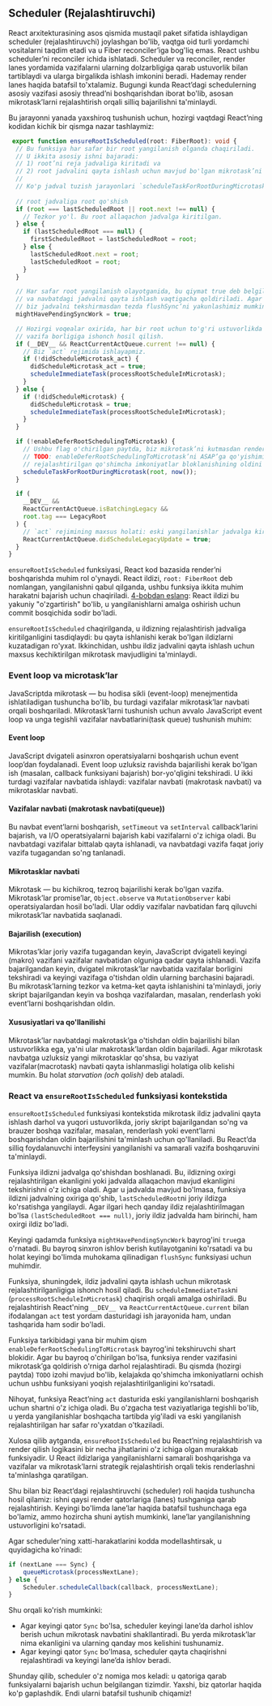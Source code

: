 ## Scheduler (Rejalashtiruvchi)

React arxitekturasining asos qismida mustaqil paket sifatida ishlaydigan scheduler (rejalashtiruvchi) joylashgan bo'lib, vaqtga oid turli yordamchi vositalarni taqdim etadi va u Fiber reconciler’iga bog'liq emas. React ushbu scheduler’ni reconciler ichida ishlatadi. Scheduler va reconciler, render lanes yordamida vazifalarni ularning dolzarbligiga qarab ustuvorlik bilan tartiblaydi va ularga birgalikda ishlash imkonini beradi. Hademay render lanes haqida batafsil to'xtalamiz. Bugungi kunda React’dagi schedulerning asosiy vazifasi asosiy thread’ni boshqarishdan iborat bo'lib, asosan mikrotask’larni rejalashtirish orqali silliq bajarilishni ta'minlaydi.

Bu jarayonni yanada yaxshiroq tushunish uchun, hozirgi vaqtdagi React’ning kodidan kichik bir qismga nazar tashlaymiz:
``` ts copy
 export function ensureRootIsScheduled(root: FiberRoot): void {
  // Bu funksiya har safar bir root yangilanish olganda chaqiriladi.
  // U ikkita asosiy ishni bajaradi: 
  // 1) root’ni reja jadvaliga kiritadi va 
  // 2) root jadvalini qayta ishlash uchun mavjud bo'lgan mikrotask’ni ta'minlaydi.
  // 
  // Ko'p jadval tuzish jarayonlari `scheduleTaskForRootDuringMicrotask` amalga oshgunga qadar boshlanmaydi.
  
  // root jadvaliga root qo'shish
  if (root === lastScheduledRoot || root.next !== null) {
    // Tezkor yo'l. Bu root allaqachon jadvalga kiritilgan.
  } else {
    if (lastScheduledRoot === null) {
      firstScheduledRoot = lastScheduledRoot = root;
    } else {
      lastScheduledRoot.next = root;
      lastScheduledRoot = root;
    }
  }

  // Har safar root yangilanish olayotganida, bu qiymat true deb belgilangan bo'ladi
  // va navbatdagi jadvalni qayta ishlash vaqtigacha qoldiriladi. Agar bu false bo'lsa,
  // biz jadvalni tekshirmasdan tezda flushSync’ni yakunlashimiz mumkin.
  mightHavePendingSyncWork = true;

  // Hozirgi voqealar oxirida, har bir root uchun to'g'ri ustuvorlikda jadvalga kiritilgan
  // vazifa borligiga ishonch hosil qilish.
  if (__DEV__ && ReactCurrentActQueue.current !== null) {
    // Biz `act` rejimida ishlayapmiz.
    if (!didScheduleMicrotask_act) {
      didScheduleMicrotask_act = true;
      scheduleImmediateTask(processRootScheduleInMicrotask);
    }
  } else {
    if (!didScheduleMicrotask) {
      didScheduleMicrotask = true;
      scheduleImmediateTask(processRootScheduleInMicrotask);
    }
  }

  if (!enableDeferRootSchedulingToMicrotask) {
    // Ushbu flag o'chirilgan paytda, biz mikrotask’ni kutmasdan render vazifasini darhol rejalashtiramiz.
    // TODO: enableDeferRootSchedulingToMicrotask’ni ASAP’ga qo'yishimiz kerak, 
    // rejalashtirilgan qo'shimcha imkoniyatlar bloklanishining oldini olish uchun.
    scheduleTaskForRootDuringMicrotask(root, now());
  }

  if (
    __DEV__ &&
    ReactCurrentActQueue.isBatchingLegacy &&
    root.tag === LegacyRoot
  ) {
    // `act` rejimining maxsus holati: eski yangilanishlar jadvalga kiritilganida bu qayd etiladi.
    ReactCurrentActQueue.didScheduleLegacyUpdate = true;
  }
}
```

`ensureRootIsScheduled` funksiyasi, React kod bazasida render’ni boshqarishda muhim rol o'ynaydi. React ildizi, `root: FiberRoot` deb nomlangan, yangilanishni qabul qilganda, ushbu funksiya ikkita muhim harakatni bajarish uchun chaqiriladi. [4-bobdan eslang](/docs/react/inside-reconciliation/fiber-reconciliation#commit-bosqichi): React ildizi bu yakuniy "o'zgartirish" bo'lib, u yangilanishlarni amalga oshirish uchun commit bosqichida sodir bo'ladi.

`ensureRootIsScheduled` chaqirilganda, u ildizning rejalashtirish jadvaliga kiritilganligini tasdiqlaydi: bu qayta ishlanishi kerak bo'lgan ildizlarni kuzatadigan ro'yxat. Ikkinchidan, ushbu ildiz jadvalini qayta ishlash uchun maxsus kechiktirilgan mikrotask mavjudligini ta'minlaydi.


### Event loop va microtask’lar
JavaScriptda mikrotask — bu hodisa sikli (event-loop) menejmentida ishlatiladigan tushuncha bo'lib, bu turdagi vazifalar mikrotask’lar navbati orqali boshqariladi. Mikrotask’larni tushunish uchun avvalo JavaScript event loop va unga tegishli vazifalar navbatlarini(task queue) tushunish muhim:

#### Event loop
JavaScript dvigateli asinxron operatsiyalarni boshqarish uchun event loop’dan foydalanadi. Event loop uzluksiz ravishda bajarilishi kerak bo'lgan ish (masalan, callback funksiyani bajarish) bor-yo'qligini tekshiradi. U ikki turdagi vazifalar navbatida ishlaydi: vazifalar navbati (makrotask navbati) va mikrotasklar navbati.

#### Vazifalar navbati (makrotask navbati(queue))
Bu navbat event’larni boshqarish, `setTimeout` va `setInterval` callback’larini bajarish, va I/O operatsiyalarni bajarish kabi vazifalarni o'z ichiga oladi. Bu navbatdagi vazifalar bittalab qayta ishlanadi, va navbatdagi vazifa faqat joriy vazifa tugagandan so'ng tanlanadi.

#### Mikrotasklar navbati
Mikrotask — bu kichikroq, tezroq bajarilishi kerak bo'lgan vazifa. Mikrotask’lar promise’lar, `Object.observe` va `MutationObserver` kabi operatsiyalardan hosil bo'ladi. Ular oddiy vazifalar navbatidan farq qiluvchi mikrotask’lar navbatida saqlanadi.

#### Bajarilish (execution)
Mikrotas’klar joriy vazifa tugagandan keyin, JavaScript dvigateli keyingi (makro) vazifani vazifalar navbatidan olguniga qadar qayta ishlanadi. Vazifa bajarilgandan keyin, dvigatel mikrotask’lar navbatida vazifalar borligini tekshiradi va keyingi vazifaga o'tishdan oldin ularning barchasini bajaradi. Bu mikrotask’larning tezkor va ketma-ket qayta ishlanishini ta'minlaydi, joriy skript bajarilgandan keyin va boshqa vazifalardan, masalan, renderlash yoki event’larni boshqarishdan oldin.

#### Xususiyatlari va qo'llanilishi
Mikrotask’lar navbatdagi makrotask’ga o'tishdan oldin bajarilishi bilan ustuvorlikka ega, ya'ni ular makrotask’lardan oldin bajariladi. Agar mikrotask navbatga uzluksiz yangi mikrotasklar qo'shsa, bu vaziyat vazifalar(macrotask) navbati qayta ishlanmasligi holatiga olib kelishi mumkin. Bu holat *starvation (och qolish)* deb ataladi.


### React va `ensureRootIsScheduled` funksiyasi kontekstida
`ensureRootIsScheduled` funksiyasi kontekstida mikrotask ildiz jadvalini qayta ishlash darhol va yuqori ustuvorlikda, joriy skript bajarilgandan so'ng va brauzer boshqa vazifalar, masalan, renderlash yoki event’larni boshqarishdan oldin bajarilishini ta'minlash uchun qo'llaniladi. Bu React’da silliq foydalanuvchi interfeysini yangilanishi va samarali vazifa boshqaruvini ta'minlaydi.

Funksiya ildizni jadvalga qo'shishdan boshlanadi. Bu, ildizning oxirgi rejalashtirilgan ekanligini yoki jadvalda allaqachon mavjud ekanligini tekshirishni o'z ichiga oladi. Agar u jadvalda mavjud bo'lmasa, funksiya ildizni jadvalning oxiriga qo'shib, `lastScheduledRoot`ni joriy ildizga ko'rsatishga yangilaydi. Agar ilgari hech qanday ildiz rejalashtirilmagan bo'lsa `(lastScheduledRoot === null)`, joriy ildiz jadvalda ham birinchi, ham oxirgi ildiz bo'ladi.

Keyingi qadamda funksiya `mightHavePendingSyncWork` bayrog'ini `true`ga o'rnatadi. Bu bayroq sinxron ishlov berish kutilayotganini ko'rsatadi va bu holat keyingi bo'limda muhokama qilinadigan `flushSync` funksiyasi uchun muhimdir.

Funksiya, shuningdek, ildiz jadvalini qayta ishlash uchun mikrotask rejalashtirilganligiga ishonch hosil qiladi. Bu `scheduleImmediateTask`ni (`processRootScheduleInMicrotask`) chaqirish orqali amalga oshiriladi. Bu rejalashtirish React'ning `__DEV__ `va `ReactCurrentActQueue.current` bilan ifodalangan `act` test yordam dasturidagi ish jarayonida ham, undan tashqarida ham sodir bo'ladi.

Funksiya tarkibidagi yana bir muhim qism `enableDeferRootSchedulingToMicrotask` bayrog'ini tekshiruvchi shart blokidir. Agar bu bayroq o'chirilgan bo'lsa, funksiya render vazifasini mikrotask’ga qoldirish o'rniga darhol rejalashtiradi. Bu qismda (hozirgi paytda) `TODO` izohi mavjud bo'lib, kelajakda qo'shimcha imkoniyatlarni ochish uchun ushbu funksiyani yoqish rejalashtirilganligini ko'rsatadi.

Nihoyat, funksiya React’ning `act` dasturida eski yangilanishlarni boshqarish uchun shartni o'z ichiga oladi. Bu o'zgacha test vaziyatlariga tegishli bo'lib, u yerda yangilanishlar boshqacha tartibda yig'iladi va eski yangilanish rejalashtirilgan har safar ro'yxatdan o'tkaziladi.

Xulosa qilib aytganda, `ensureRootIsScheduled` bu React’ning rejalashtirish va render qilish logikasini bir necha jihatlarini o'z ichiga olgan murakkab funksiyadir. U React ildizlariga yangilanishlarni samarali boshqarishga va vazifalar va mikrotask’larni strategik rejalashtirish orqali tekis renderlashni ta'minlashga qaratilgan.

Shu bilan biz React’dagi rejalashtiruvchi (scheduler) roli haqida tushuncha hosil qilamiz: ishni qaysi render qatorlariga (lanes) tushganiga qarab rejalashtirish. Keyingi bo'limda lane’lar haqida batafsil tushunchaga ega bo'lamiz, ammo hozircha shuni aytish mumkinki, lane’lar yangilanishning ustuvorligini ko'rsatadi.

Agar scheduler’ning xatti-harakatlarini kodda modellashtirsak, u quyidagicha ko'rinadi:
``` js copy
if (nextLane === Sync) {
    queueMicrotask(processNextLane);
} else {
    Scheduler.scheduleCallback(callback, processNextLane);
}
```

Shu orqali ko'rish mumkinki:
- Agar keyingi qator `Sync` bo'lsa, scheduler keyingi lane’da darhol ishlov berish uchun mikrotask navbatini shakllantiradi. Bu yerda mikrotask’lar nima ekanligini va ularning qanday mos kelishini tushunamiz.
- Agar keyingi qator `Sync` bo'lmasa, scheduler qayta chaqirishni rejalashtiradi va keyingi lane’da ishlov beradi.

Shunday qilib, scheduler o'z nomiga mos keladi: u qatoriga qarab funksiyalarni bajarish uchun belgilangan tizimdir. Yaxshi, biz qatorlar haqida ko'p gaplashdik. Endi ularni batafsil tushunib chiqamiz!